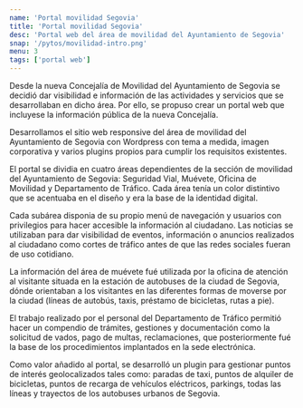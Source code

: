 ```yaml
---
name: 'Portal movilidad Segovia'
title: 'Portal movilidad Segovia'
desc: 'Portal web del área de movilidad del Ayuntamiento de Segovia'
snap: '/pytos/movilidad-intro.png'
menu: 3
tags: ['portal web']
---
```



Desde la nueva Concejalía de Movilidad del Ayuntamiento de Segovia se decidió dar visibilidad e información
de las actividades y servicios que se desarrollaban en dicho área. Por ello, se propuso crear un portal web
que incluyese la información pública de la nueva Concejalía.

Desarrollamos el sitio web responsive del área de movilidad del Ayuntamiento de Segovia con Wordpress con tema a medida,
imagen corporativa y varios plugins propios para cumplir los requisitos existentes.

El portal se dividia en cuatro áreas dependientes de la sección de movilidad del Ayuntamiento de Segovia: Seguridad Vial, 
Muévete, Oficina de Movilidad y Departamento de Tráfico. Cada área tenía un color distintivo que se acentuaba en el diseño y 
era la base de la identidad digital.

Cada subárea disponia de su propio menú de navegación y usuarios con privilegios para hacer accesible la información al ciudadano. 
Las noticias se utilizaban para dar visibilidad de eventos, información o anuncios realizados al ciudadano como cortes de tráfico
antes de que las redes sociales fueran de uso cotidiano.

La información del área de muévete fué utilizada por la oficina de atención al visitante situada en la estación de 
autobuses de la ciudad de Segovia, dónde orientaban a los visitantes en las diferentes formas de moverse por la ciudad 
(líneas de autobús, taxis, préstamo de bicicletas, rutas a pie).

El trabajo realizado por el personal del Departamento de Tráfico permitió hacer un compendio de trámites, gestiones y 
documentación como la solicitud de vados, pago de multas, reclamaciones, que posteriormente fué la base de los 
procedimientos implantados en la sede electrónica.

Como valor añadido al portal, se desarrolló un plugin para gestionar puntos de interés geolocalizados tales como: paradas de taxi,
puntos de alquiler de bicicletas, puntos de recarga de vehículos eléctricos, parkings, todas las líneas y trayectos de los autobuses urbanos 
de Segovia.

